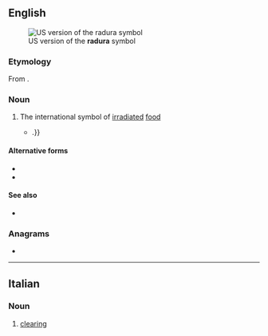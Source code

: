 ==English==
[[File:Radura-Symbol.svg|thumb|US version of the '''radura''' symbol]]

===Etymology===
From {{m|en|radurization}}.

===Noun===
{{en-noun}}

# The international symbol of [[irradiate]]d [[food]]
#* {{quote-journal|en|date=May 2, 2007|author=David Karp|title=A Luscious Taste and Aroma From India Arrives at Last|work=New York Times|url=http://www.nytimes.com/2007/05/02/dining/02mang.html
|passage=Moreover, the Food and Drug Administration is proposing new rules that would no longer require irradiated foods to bear the international '''radura''' symbol{{...|, if they are not “materially changed” by irradiation}}.}}

====Alternative forms====
* {{l|en|Radura}}
* {{l|en|RADURA}}

====See also====
* {{pedia}}

===Anagrams===
* {{anagrams|en|a=aadrru|Arruda}}

----

==Italian==

===Noun===
{{it-noun|f}}

# [[clearing]]